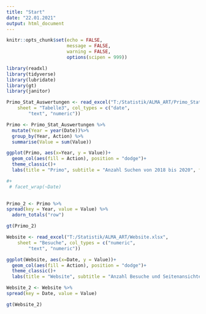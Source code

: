 ---
title: "Start"
date: "22.01.2021"
output: html_document
---

```{r setup, include=FALSE}
knitr::opts_chunk$set(echo = FALSE,
                      message = FALSE,
                      warning = FALSE,
                      options(scipen = 999))
```

```{r}
library(readxl)
library(tidyverse)
library(lubridate)
library(gt)
library(janitor)
```


```{r}
Primo_Stat_Auswertungen <- read_excel("T:/Statistik/ALMA_ART/Primo_Stat_Auswertungen.xlsx", 
    sheet = "Tabelle3", col_types = c("date", 
        "text", "numeric"))
```

```{r}
Primo <- Primo_Stat_Auswertungen %>%
  mutate(Year = year(Date))%>%
  group_by(Year, Action) %>%
  summarise(Value = sum(Value))
```

```{r}
ggplot(Primo, aes(x=Year, y = Value))+
  geom_col(aes(fill = Action), position = "dodge")+
  theme_classic()+
  labs(title = "Primo", subtitle = "Anzahl Suchen von 2018 bis 2020", fill = "Suchen", y = "", x = "Jahre")

#+
 # facet_wrap(~Date)
  
```

```{r}
Primo_2 <- Primo %>%
spread(key = Year, value = Value) %>%
  adorn_totals("row")
```


```{r}
gt(Primo_2)
```





```{r}
Website <- read_excel("T:/Statistik/ALMA_ART/Website.xlsx", 
    sheet = "Besuche", col_types = c("numeric", 
        "text", "numeric"))
```


```{r}
ggplot(Website, aes(x=Date, y = Value))+
  geom_col(aes(fill = Action), position = "dodge")+
  theme_classic()+
  labs(title = "Website", subtitle = "Anzahl Besuche und Seitenansichten von 2018 bis 2020", fill = "Besuche", y = "", x = "")
```
```{r}
Website_2 <- Website %>%
spread(key = Date, value = Value)
```

```{r}
gt(Website_2)
```

